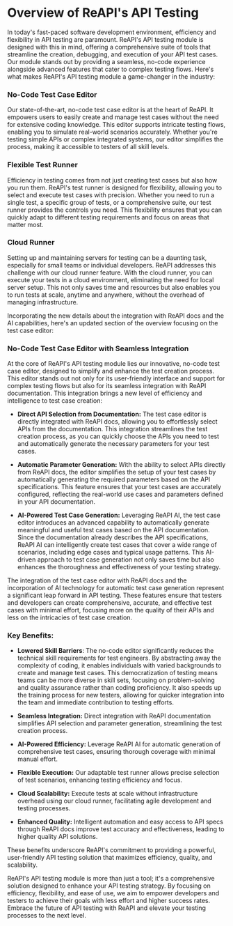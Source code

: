 # Overview of ReAPI's API Testing

In today's fast-paced software development environment, efficiency and flexibility in API testing are paramount. ReAPI's API testing module is designed with this in mind, offering a comprehensive suite of tools that streamline the creation, debugging, and execution of your API test cases. Our module stands out by providing a seamless, no-code experience alongside advanced features that cater to complex testing flows. Here's what makes ReAPI's API testing module a game-changer in the industry:

### No-Code Test Case Editor

Our state-of-the-art, no-code test case editor is at the heart of ReAPI. It empowers users to easily create and manage test cases without the need for extensive coding knowledge. This editor supports intricate testing flows, enabling you to simulate real-world scenarios accurately. Whether you're testing simple APIs or complex integrated systems, our editor simplifies the process, making it accessible to testers of all skill levels.

### Flexible Test Runner

Efficiency in testing comes from not just creating test cases but also how you run them. ReAPI's test runner is designed for flexibility, allowing you to select and execute test cases with precision. Whether you need to run a single test, a specific group of tests, or a comprehensive suite, our test runner provides the controls you need. This flexibility ensures that you can quickly adapt to different testing requirements and focus on areas that matter most.

### Cloud Runner

Setting up and maintaining servers for testing can be a daunting task, especially for small teams or individual developers. ReAPI addresses this challenge with our cloud runner feature. With the cloud runner, you can execute your tests in a cloud environment, eliminating the need for local server setup. This not only saves time and resources but also enables you to run tests at scale, anytime and anywhere, without the overhead of managing infrastructure.

Incorporating the new details about the integration with ReAPI docs and the AI capabilities, here's an updated section of the overview focusing on the test case editor:

### No-Code Test Case Editor with Seamless Integration

At the core of ReAPI's API testing module lies our innovative, no-code test case editor, designed to simplify and enhance the test creation process. This editor stands out not only for its user-friendly interface and support for complex testing flows but also for its seamless integration with ReAPI documentation. This integration brings a new level of efficiency and intelligence to test case creation:

- **Direct API Selection from Documentation:** The test case editor is directly integrated with ReAPI docs, allowing you to effortlessly select APIs from the documentation. This integration streamlines the test creation process, as you can quickly choose the APIs you need to test and automatically generate the necessary parameters for your test cases.

- **Automatic Parameter Generation:** With the ability to select APIs directly from ReAPI docs, the editor simplifies the setup of your test cases by automatically generating the required parameters based on the API specifications. This feature ensures that your test cases are accurately configured, reflecting the real-world use cases and parameters defined in your API documentation.

- **AI-Powered Test Case Generation:** Leveraging ReAPI AI, the test case editor introduces an advanced capability to automatically generate meaningful and useful test cases based on the API documentation. Since the documentation already describes the API specifications, ReAPI AI can intelligently create test cases that cover a wide range of scenarios, including edge cases and typical usage patterns. This AI-driven approach to test case generation not only saves time but also enhances the thoroughness and effectiveness of your testing strategy.

The integration of the test case editor with ReAPI docs and the incorporation of AI technology for automatic test case generation represent a significant leap forward in API testing. These features ensure that testers and developers can create comprehensive, accurate, and effective test cases with minimal effort, focusing more on the quality of their APIs and less on the intricacies of test case creation.

### Key Benefits:

- **Lowered Skill Barriers**: The no-code editor significantly reduces the technical skill requirements for test engineers. By abstracting away the complexity of coding, it enables individuals with varied backgrounds to create and manage test cases. This democratization of testing means teams can be more diverse in skill sets, focusing on problem-solving and quality assurance rather than coding proficiency. It also speeds up the training process for new testers, allowing for quicker integration into the team and immediate contribution to testing efforts.

- **Seamless Integration:** Direct integration with ReAPI documentation simplifies API selection and parameter generation, streamlining the test creation process.

- **AI-Powered Efficiency:** Leverage ReAPI AI for automatic generation of comprehensive test cases, ensuring thorough coverage with minimal manual effort.

- **Flexible Execution:** Our adaptable test runner allows precise selection of test scenarios, enhancing testing efficiency and focus.

- **Cloud Scalability:** Execute tests at scale without infrastructure overhead using our cloud runner, facilitating agile development and testing processes.

- **Enhanced Quality:** Intelligent automation and easy access to API specs through ReAPI docs improve test accuracy and effectiveness, leading to higher quality API solutions.

These benefits underscore ReAPI's commitment to providing a powerful, user-friendly API testing solution that maximizes efficiency, quality, and scalability.

ReAPI's API testing module is more than just a tool; it's a comprehensive solution designed to enhance your API testing strategy. By focusing on efficiency, flexibility, and ease of use, we aim to empower developers and testers to achieve their goals with less effort and higher success rates. Embrace the future of API testing with ReAPI and elevate your testing processes to the next level.
